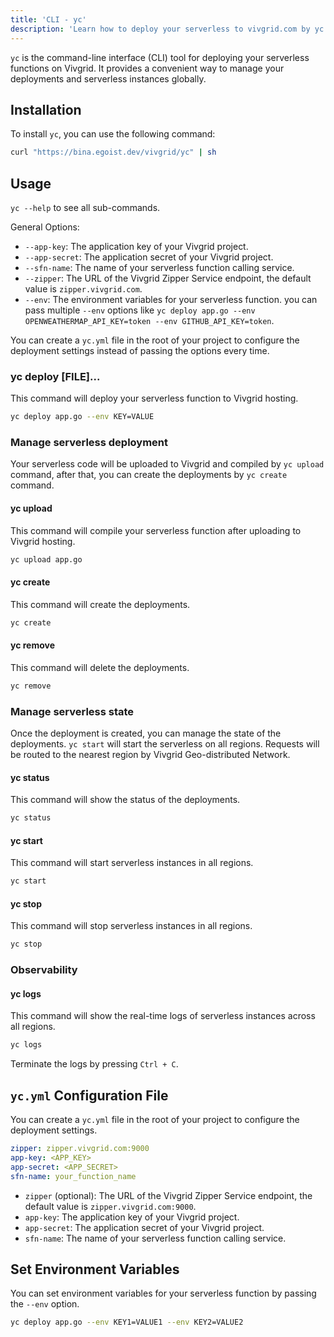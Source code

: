 ```yaml
---
title: 'CLI - yc'
description: 'Learn how to deploy your serverless to vivgrid.com by yc cli'
---
```


`yc` is the command-line interface (CLI) tool for deploying your serverless functions on Vivgrid. 
It provides a convenient way to manage your deployments and serverless instances globally.

## Installation

To install `yc`, you can use the following command:

```bash
curl "https://bina.egoist.dev/vivgrid/yc" | sh
```

## Usage

`yc --help` to see all sub-commands.

General Options:

- `--app-key`: The application key of your Vivgrid project.
- `--app-secret`: The application secret of your Vivgrid project.
- `--sfn-name`: The name of your serverless function calling service.
- `--zipper`: The URL of the Vivgrid Zipper Service endpoint, the default value is `zipper.vivgrid.com`.
- `--env`: The environment variables for your serverless function. you can pass multiple `--env` options like `yc deploy app.go --env OPENWEATHERMAP_API_KEY=token --env GITHUB_API_KEY=token`.

You can create a `yc.yml` file in the root of your project to configure the deployment settings instead of passing the options every time.

### yc deploy [FILE]...

This command will deploy your serverless function to Vivgrid hosting.

```bash
yc deploy app.go --env KEY=VALUE
```

### Manage serverless deployment

Your serverless code will be uploaded to Vivgrid and compiled by `yc upload` command, after that, you can create the deployments by `yc create` command.

#### yc upload

This command will compile your serverless function after uploading to Vivgrid hosting.

```bash
yc upload app.go
```

#### yc create

This command will create the deployments.

```bash
yc create
```

#### yc remove

This command will delete the deployments.

```bash
yc remove
```

### Manage serverless state

Once the deployment is created, you can manage the state of the deployments. `yc start` will start the serverless on all regions. Requests will be routed to the nearest region by Vivgrid Geo-distributed Network.

#### yc status

This command will show the status of the deployments.

```bash
yc status
```

#### yc start

This command will start serverless instances in all regions.

```bash
yc start
```

#### yc stop

This command will stop serverless instances in all regions.

```bash
yc stop
```

### Observability

#### yc logs

This command will show the real-time logs of serverless instances across all regions.

```bash
yc logs
```

Terminate the logs by pressing `Ctrl + C`.

## `yc.yml` Configuration File

You can create a `yc.yml` file in the root of your project to configure the deployment settings.

```yaml
zipper: zipper.vivgrid.com:9000
app-key: <APP_KEY>
app-secret: <APP_SECRET>
sfn-name: your_function_name
```

- `zipper` (optional): The URL of the Vivgrid Zipper Service endpoint, the default value is `zipper.vivgrid.com:9000`.
- `app-key`: The application key of your Vivgrid project.
- `app-secret`: The application secret of your Vivgrid project.
- `sfn-name`: The name of your serverless function calling service.

## Set Environment Variables

You can set environment variables for your serverless function by passing the `--env` option.

```bash
yc deploy app.go --env KEY1=VALUE1 --env KEY2=VALUE2
```

